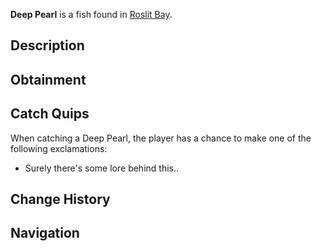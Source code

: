 {{FishInfobox
|image          = Deep Pearl.png
|rarity         = Legendary
|sea            = First Sea
|location       = [[Roslit Bay]]
|sublocation    = 
|sources        = Clam
|radar_location = 
|xp             = 0
|weather        = 
|time           = 
|season         = 
|bait           = 
|base_weight    = 0.4
|base_value     = 880
|weight_range   = 0.3
|base_chance    = 5
|base_resil     = 100
}}
'''Deep Pearl''' is a {{Rarity|Legendary}} fish found in [[Roslit Bay]].

== Description ==
{{Description|A gloomy pearl embued with the essence of the deep ocean.|Bestiary Entry}}

== Obtainment ==
{{Description|From catching Clams.|Bestiary Hint}}

== Catch Quips ==
When catching a Deep Pearl, the player has a chance to make one of the following exclamations:
* Surely there's some lore behind this..

== Change History ==
{{Change History|{{subst:Current Version}}}}

== Navigation ==
{{Fish Navbox|Roslit Bay}}